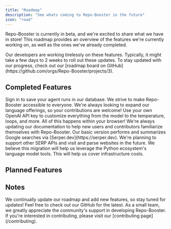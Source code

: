 ```yaml
---
title: "Roadmap"
description: "See whats coming to Repo-Booster in the future"
icon: "road"
---
```


Repo-Booster is currently in beta, and we're excited to share what we have in store! This roadmap provides an overview of the features we're currently working on, as well as the ones we've already completed.

<Card title="Features in Development">
  Our developers are working tirelessly on these features. Typically, it might
  take a few days to 2 weeks to roll out these updates. To stay updated with our
  progress, check out our [roadmap board on
  GitHub](https://github.com/orgs/Repo-Booster/projects/3).
</Card>

## Completed Features

<CardGroup cols={1}>
  <Card title="Users and authentication"></Card>
  <Card title="Saving and sharing agent runs">
    Sign in to save your agent runs in our database.
  </Card>
  <Card title="Dynamic translations for multiple languages">
    We strive to make Repo-Booster accessible to everyone. We're always looking to
    expand our language offerings, so your contributions are welcome!
  </Card>
  <Card title="AI Model customization">
    Use your own OpenAI API key to customize everything from the model to the
    temperature, loops, and more. All of this happens within your browser!
  </Card>
  <Card title="Documentation overhaul">
    We're always updating our documentation to help new users and contributors
    familiarize themselves with Repo-Booster.
  </Card>
  <Card title="Web browsing capabilities">
    Our basic version performs and summarizes Google searches via
    [Serper.dev](https://serper.dev). We're planning to support other SERP APIs
    and visit and parse websites in the future.
  </Card>
  <Card title="Backend migration to Python">
    We believe this migration will help us leverage the Python ecosystem's
    language model tools.
  </Card>
  <Card title="Stripe integration for a lower limit paid version">
    This will help us cover infrastructure costs.
  </Card>
</CardGroup>

## Planned Features

<CardGroup cols={1}>
  <Card title="Interaction with websites and people"></Card>
  <Card title="Writing capabilities via a document API"></Card>
  <Card title="Cross agent communication"></Card>
</CardGroup>

## Notes

<Card>
  We continually update our roadmap and add new features, so stay tuned for
  updates! Feel free to check out our GitHub for the latest. As a small team, we
  greatly appreciate the community's support in developing Repo-Booster. If you're
  interested in contributing, please visit our [contributing
  page](/contributing).
</Card>
